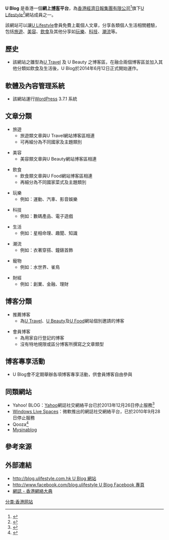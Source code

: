 {{Infobox website
| name            = U Blog
| logo            = U_Blog_Logo.jpg
| logo_caption    = UBlog官方Logo
| type            = 網上博客平台
| url             = {{URL|http://blog.ulifestyle.com.hk}}
| alexa           = 3756 ({{as of|2020|11|12|alt=Nov 2020}})<ref name="alexa">{{cite web |url= http://www.alexa.com/siteinfo/ulifestyle.com.hk |title= ulifestyle.com.hk Site Info |publisher= [[Alexa_Internet|Alexa Internet]] |accessdate= 2020-11-12 |archive-date= 2021-10-29 |archive-url= https://web.archive.org/web/20211029215454/https://www.alexa.com/siteinfo/ulifestyle.com.hk |dead-url= no }}</ref><!--Updated monthly by OKBot.-->
| language        = 繁體中文
| launch_date     = {{Start date and age|2014|6|12}}
| current_status  = 活跃
| content_license = ULifestyle.com.hk
}}

'''U Blog''' 是香港一個'''網上[[博客|博客]]平台'''，為[[香港經濟日報集團有限公司|香港經濟日報集團有限公司]]<ref name="香港經濟日報集團有限公司">{{cite web  |url= http://www.hket.com/eti/info/group/  |title= 香港經濟日報集團 成員網站  |publisher= [[香港經濟日報集團|香港經濟日報集團]]  |deadurl= yes  |archiveurl= https://web.archive.org/web/20140706181002/http://www.hket.com/eti/info/group/  |archivedate= 2014-07-06  |accessdate= 2014-07-14  }}</ref>旗下[[U_Lifestyle|U Lifestyle]]<ref name="U Lifestyle網站 關於我們">{{cite web  |url= http://www.ulifestyle.com.hk/aboutus  |title= U Lifestyle網站 關於我們  |publisher= [[U_Lifestyle網站|U Lifestyle網站]]  |access-date= 2014-07-14  |archive-date= 2021-10-09  |archive-url= https://web.archive.org/web/20211009052830/https://www.ulifestyle.com.hk/aboutus  |dead-url= no  }}</ref>網站成員之一。

該網站可以讓[[U_Lifestyle|U Lifestyle]]會員免費上載個人文章，分享各類個人生活相關體驗，包括[[旅遊|旅遊]]、[[美容|美容]]、[[飲食|飲食]]及其他分享如[[玩樂|玩樂]]、[[科技|科技]]、[[潮流|潮流]]等。

== 歷史 ==
*該網站之雛型為[[U_Travel|U Travel]] 及 U Beauty 之博客區，在融合兩個博客區並加入其他分類如飲食及生活後，U Blog於2014年6月12日正式開始運作。

== 軟體及內容管理系統 ==

*該網站運行[[WordPress|WordPress]] 3.7.1 系統

== 文章分類 ==

*旅遊
**旅遊類文章與U Travel網站博客區相連
**可再細分為不同國家及主題類別

*美容
**美容類文章與U Beauty網站博客區相連

*飲食
**飲食類文章與U Food網站博客區相連
**再細分為不同國家菜式及主題類別

*玩樂
**例如：運動、汽車、影音娛樂

*科技
**例如：數碼產品、電子遊戲

*生活
**例如：星相命理、趣聞、知識

*潮流
**例如：衣著穿搭、鐘錶首飾

*寵物
**例如：水世界、雀鳥

*財經
**例如：創業、金融、理財

== 博客分類 ==
*推薦博客
**為[[U_Travel|U Travel]]、[[U_Beauty|U Beauty]]及[[U_Food|U Food]]網站個別邀請的博客

*會員博客
**為用家自行登記的博客
**沒有特地規限或區分博客所撰寫之文章類型

== 博客專享活動 ==
*U Blog會不定期舉辦各項博客專享活動，供會員博客自由參與

== 同類網站 ==
*Yahoo! BLOG：[[Yahoo|Yahoo]]網誌社交網絡平台已於2013年12月26日停止服務<ref name="Yahoo! BLOG - 香港網絡大典">{{cite web |url= http://evchk.wikia.com/wiki/Yahoo!_BLOG |title= Yahoo! BLOG - 香港網絡大典 |publisher= [[香港網絡大典|香港網絡大典]] |access-date= 2014-08-04 |archive-date= 2017-08-25 |archive-url= https://web.archive.org/web/20170825044115/http://evchk.wikia.com/wiki/Yahoo!_BLOG |dead-url= no }}</ref>
*[[Windows_Live_Spaces|Windows Live Spaces]]：微軟推出的網誌社交網絡平台，已於2010年9月28日停止服務
*Qooza<ref name="Qooza - 香港網絡大典">{{cite web  |url= http://evchk.wikia.com/wiki/Qooza  |title= Qooza - 香港網絡大典  |publisher= [[香港網絡大典|香港網絡大典]]  |access-date= 2014-07-14  |archive-date= 2017-08-25  |archive-url= https://web.archive.org/web/20170825044112/http://evchk.wikia.com/wiki/Qooza  |dead-url= no  }}</ref>
*[[Mysinablog|Mysinablog]]

== 參考來源 ==
<references />

== 外部連結 ==
*[http://blog.ulifestyle.com.hk http://blog.ulifestyle.com.hk U Blog 網站] {{Wayback|url=http://blog.ulifestyle.com.hk/ |date=20220101090344 }}
*[http://www.facebook.com/blog.ulifestyle http://www.facebook.com/blog.ulifestyle U Blog Facebook 專頁] {{Wayback|url=http://www.facebook.com/blog.ulifestyle |date=20190411034042 }}
*[http://evchk.wikia.com/wiki/%E7%B6%B2%E8%AA%8C  網誌 - 香港網絡大典] {{Wayback|url=http://evchk.wikia.com/wiki/%E7%B6%B2%E8%AA%8C |date=20170825025807 }}

[[分类:香港网站|分类:香港网站]]